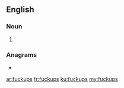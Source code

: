 ==English==

===Noun===
{{head|en|noun plural form}}

# {{plural of|fuckup|lang=en}}

===Anagrams===
* {{l|en|fucks up}}

[[ar:fuckups]]
[[fr:fuckups]]
[[ku:fuckups]]
[[my:fuckups]]